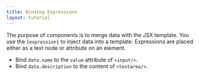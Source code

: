 ```yaml
---
title: Binding Expressions
layout: tutorial
---
```


The purpose of components is to merge data with the JSX template. You use the `{expression}` to inject data into a template. Expressions are placed either as a text node or attribute on an element.

- Bind `data.name` to the `value` attribute of `<input/>`.
- Bind `data.description` to the content of `<textarea/>`.
